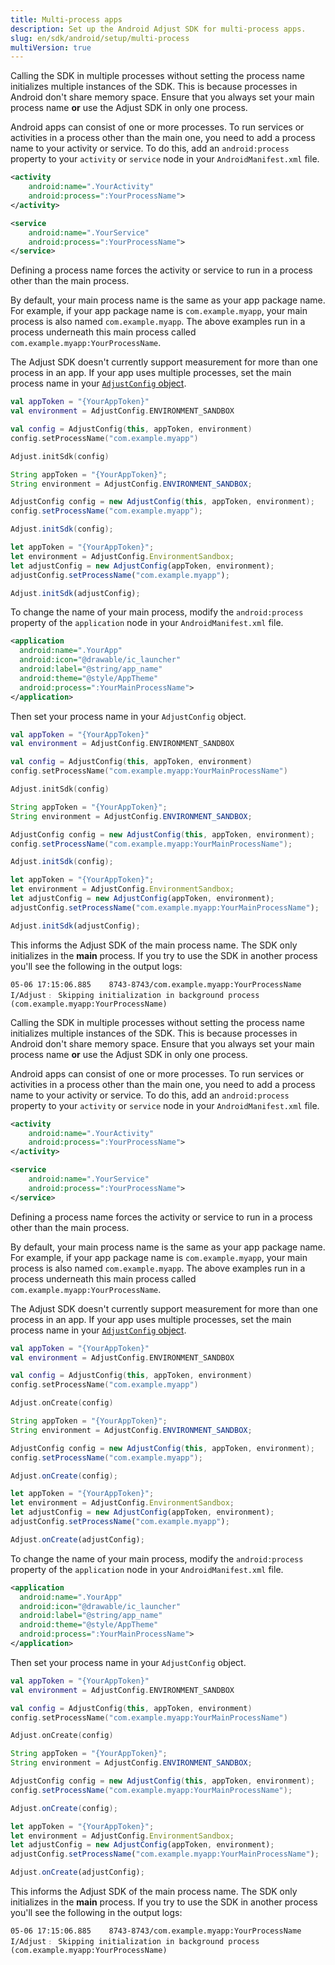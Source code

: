 ```yaml
---
title: Multi-process apps
description: Set up the Android Adjust SDK for multi-process apps.
slug: en/sdk/android/setup/multi-process
multiVersion: true
---
```


<SdkVersion version="v5">

<Callout type="important">

Calling the SDK in multiple processes without setting the process name initializes multiple instances of the SDK. This is because processes in Android don't share memory space. Ensure that you always set your main process name **or** use the Adjust SDK in only one process.

</Callout>

Android apps can consist of one or more processes. To run services or activities in a process other than the main one, you need to add a process name to your activity or service. To do this, add an `android:process` property to your `activity` or `service` node in your `AndroidManifest.xml` file.

<CodeBlock title="AndroidManifest.xml">

```xml
<activity
    android:name=".YourActivity"
    android:process=":YourProcessName">
</activity>

<service
    android:name=".YourService"
    android:process=":YourProcessName">
</service>
```

</CodeBlock>

Defining a process name forces the activity or service to run in a process other than the main process.

By default, your main process name is the same as your app package name. For example, if your app package name is `com.example.myapp`, your main process is also named `com.example.myapp`. The above examples run in a process underneath this main process called `com.example.myapp:YourProcessName`.

The Adjust SDK doesn't currently support measurement for more than one process in an app. If your app uses multiple processes, set the main process name in your [`AdjustConfig` object](/en/sdk/android/configuration).

<Tabs>
<Tab title="Kotlin" sync="kotlin">

```kotlin
val appToken = "{YourAppToken}"
val environment = AdjustConfig.ENVIRONMENT_SANDBOX

val config = AdjustConfig(this, appToken, environment)
config.setProcessName("com.example.myapp")

Adjust.initSdk(config)
```

</Tab>
<Tab title="Java" sync="java">

```java
String appToken = "{YourAppToken}";
String environment = AdjustConfig.ENVIRONMENT_SANDBOX;

AdjustConfig config = new AdjustConfig(this, appToken, environment);
config.setProcessName("com.example.myapp");

Adjust.initSdk(config);
```

</Tab>
<Tab title="Javascript" sync="js">

```js
let appToken = "{YourAppToken}";
let environment = AdjustConfig.EnvironmentSandbox;
let adjustConfig = new AdjustConfig(appToken, environment);
adjustConfig.setProcessName("com.example.myapp");

Adjust.initSdk(adjustConfig);
```

</Tab>
</Tabs>

To change the name of your main process, modify the `android:process` property of the `application` node in your `AndroidManifest.xml` file.

<CodeBlock title="AndroidManifest.xml">

```xml
<application
  android:name=".YourApp"
  android:icon="@drawable/ic_launcher"
  android:label="@string/app_name"
  android:theme="@style/AppTheme"
  android:process=":YourMainProcessName">
</application>
```

</CodeBlock>

Then set your process name in your `AdjustConfig` object.

<Tabs>
<Tab title="Kotlin" sync="kotlin">

```kotlin
val appToken = "{YourAppToken}"
val environment = AdjustConfig.ENVIRONMENT_SANDBOX

val config = AdjustConfig(this, appToken, environment)
config.setProcessName("com.example.myapp:YourMainProcessName")

Adjust.initSdk(config)
```

</Tab>
<Tab title="Java" sync="java">

```java
String appToken = "{YourAppToken}";
String environment = AdjustConfig.ENVIRONMENT_SANDBOX;

AdjustConfig config = new AdjustConfig(this, appToken, environment);
config.setProcessName("com.example.myapp:YourMainProcessName");

Adjust.initSdk(config);
```

</Tab>
<Tab title="Javascript" sync="js">

```js
let appToken = "{YourAppToken}";
let environment = AdjustConfig.EnvironmentSandbox;
let adjustConfig = new AdjustConfig(appToken, environment);
adjustConfig.setProcessName("com.example.myapp:YourMainProcessName");

Adjust.initSdk(adjustConfig);
```

</Tab>
</Tabs>

This informs the Adjust SDK of the main process name. The SDK only initializes in the **main** process. If you try to use the SDK in another process you'll see the following in the output logs:

```text
05-06 17:15:06.885    8743-8743/com.example.myapp:YourProcessName I/Adjust﹕ Skipping initialization in background process (com.example.myapp:YourProcessName)
```

</SdkVersion>

<SdkVersion version="v4">

<Callout type="important">

Calling the SDK in multiple processes without setting the process name initializes multiple instances of the SDK. This is because processes in Android don't share memory space. Ensure that you always set your main process name **or** use the Adjust SDK in only one process.

</Callout>

Android apps can consist of one or more processes. To run services or activities in a process other than the main one, you need to add a process name to your activity or service. To do this, add an `android:process` property to your `activity` or `service` node in your `AndroidManifest.xml` file.

<CodeBlock title="AndroidManifest.xml">

```xml
<activity
    android:name=".YourActivity"
    android:process=":YourProcessName">
</activity>

```

</CodeBlock>

<CodeBlock title="AndroidManifest.xml">

```xml
<service
    android:name=".YourService"
    android:process=":YourProcessName">
</service>

```

</CodeBlock>

Defining a process name forces the activity or service to run in a process other than the main process.

By default, your main process name is the same as your app package name. For example, if your app package name is `com.example.myapp`, your main process is also named `com.example.myapp`. The above examples run in a process underneath this main process called `com.example.myapp:YourProcessName`.

The Adjust SDK doesn't currently support measurement for more than one process in an app. If your app uses multiple processes, set the main process name in your [`AdjustConfig` object](/en/sdk/android/configuration).

<Tabs>
<Tab title="Kotlin" sync="kotlin">

```kotlin
val appToken = "{YourAppToken}"
val environment = AdjustConfig.ENVIRONMENT_SANDBOX

val config = AdjustConfig(this, appToken, environment)
config.setProcessName("com.example.myapp")

Adjust.onCreate(config)
```

</Tab>
<Tab title="Java" sync="java">

```java
String appToken = "{YourAppToken}";
String environment = AdjustConfig.ENVIRONMENT_SANDBOX;

AdjustConfig config = new AdjustConfig(this, appToken, environment);
config.setProcessName("com.example.myapp");

Adjust.onCreate(config);
```

</Tab>
<Tab title="Javascript" sync="js">

```js
let appToken = "{YourAppToken}";
let environment = AdjustConfig.EnvironmentSandbox;
let adjustConfig = new AdjustConfig(appToken, environment);
adjustConfig.setProcessName("com.example.myapp");

Adjust.onCreate(adjustConfig);
```

</Tab>
</Tabs>

To change the name of your main process, modify the `android:process` property of the `application` node in your `AndroidManifest.xml` file.

<CodeBlock title="AndroidManifest.xml">

```xml
<application
  android:name=".YourApp"
  android:icon="@drawable/ic_launcher"
  android:label="@string/app_name"
  android:theme="@style/AppTheme"
  android:process=":YourMainProcessName">
</application>

```

</CodeBlock>

Then set your process name in your `AdjustConfig` object.

<Tabs>
<Tab title="Kotlin" sync="kotlin">

```kotlin
val appToken = "{YourAppToken}"
val environment = AdjustConfig.ENVIRONMENT_SANDBOX

val config = AdjustConfig(this, appToken, environment)
config.setProcessName("com.example.myapp:YourMainProcessName")

Adjust.onCreate(config)
```

</Tab>
<Tab title="Java" sync="java">

```java
String appToken = "{YourAppToken}";
String environment = AdjustConfig.ENVIRONMENT_SANDBOX;

AdjustConfig config = new AdjustConfig(this, appToken, environment);
config.setProcessName("com.example.myapp:YourMainProcessName");

Adjust.onCreate(config);
```

</Tab>
<Tab title="Javascript" sync="js">

```js
let appToken = "{YourAppToken}";
let environment = AdjustConfig.EnvironmentSandbox;
let adjustConfig = new AdjustConfig(appToken, environment);
adjustConfig.setProcessName("com.example.myapp:YourMainProcessName");

Adjust.onCreate(adjustConfig);
```

</Tab>
</Tabs>

This informs the Adjust SDK of the main process name. The SDK only initializes in the **main** process. If you try to use the SDK in another process you'll see the following in the output logs:

```text
05-06 17:15:06.885    8743-8743/com.example.myapp:YourProcessName I/Adjust﹕ Skipping initialization in background process (com.example.myapp:YourProcessName)
```

</SdkVersion>

